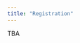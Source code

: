```yaml
---
title: "Registration"
---
```


TBA



<!-- 

## Information for presenters and chairs

__Presenters__

- Talk slots will be 30 minutes long (20 minutes of presentation and 10 minutes of Q/A).
- Please, check that the authors’ names and the titles of your talks are accurate [here]().
- There will be a PC in each classroom, so it would be easier if during the break presenters save their presentations on the computers provided.
- If presenters prefer to use your own laptops, there is HDMI connection but note that non-HDMI devices require adapters (please bring your own adapters).
- If there are any technical issues, the tech support can only help with university computers (not personal laptops).
- All classrooms have audio/visual equipment.

__Posters__

- Poster presentations are scheduled on Thursday, so presenters will need to have their posters ready on the first day of the conference.
- Please check the program to make sure that the authors’ names and the titles of your posters are accurate HERE
- Your poster may be 48 X 36 inches or 54 x 36 inches. Posters will be mounted on standing boards that are 70 x 40 inches.

__Chairs__

The chairs for the sessions have been selected from the list of participants. Please, check to see if your name appears as chair of one of the sessions. As much as possible, we tried to match chairs’ specialties with the session they will be chairing.  

Although most of you already have chair experience, we wanted to provide some guidelines to make sure we are all on the same page:

- Chairs should make sure that talks start and finish on time. If one of the presenters of a talk doesn’t show up, please DO NOT MOVE the next talk to fill in the time gap. People will be guiding themselves according to the scheduled program, so if you move a presentation they will miss it.
- Chairs will introduce speakers and their talks. So familiarize yourself with the names, and titles of the presentations in your session.
- Chairs should sit with the speakers in the front row of the audience so they are facing the presentation and can be seen by the speaker while keeping time.
- Number signs will be provided in each room. Please notify speakers when they have 10, 5 and 2 minutes remaining. And, of course, let them know when their time is up.
- If needed, chairs will organize the question section. If there are no volunteers for questions, the chairs will ask the first question.
- If there is no time left for questions, the chairs should recommend that those in attendance save their questions for after the session and/or during the break.


On behalf of the conference organization committee, we thank the participants and chairs for their attendance and support.




-->

